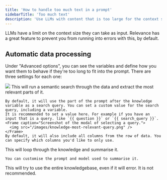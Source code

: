 ```yaml
---
title: 'How to handle too much text in a prompt'
sidebarTitle: 'Too much text'
description: 'Use LLMs with content that is too large for the context size'
---
```


LLMs have a limit on the context size they can take as input. Relevance has a great feature to prevent you from running into errors with this, by default.

## Automatic data processing

Under "Advanced options", you can see the variables and define how you want them to behave if they're too long to fit into the prompt. There are three settings for each one:

<Frame caption="Screenshot of the modal on how to handle too much text">
  <img src="/images/handle-too-much-text.png" />
</Frame>

<Tabs>
  <Tab title="Most relevant data">
    This will run a semantic search through the data and extract the most relevant parts of it.

    By default, it will use the part of the prompt after the knowledge variable as a search query. You can set a custom value for the search query, including a variable.
    It is recommended to set a value here. For example if you have an input that is a query. like `{{ question }}` or `{{ search_query }}`.
    <Frame caption="Screenshot of the modal of selecting a query.">
      <img src="/images/knowledge-most-relevant-query.png" />
    </Frame>
    By default, it will also include all columns from the row of data. You can specify which columns you'd like to only use.
  </Tab>
  <Tab title="Summarize">
    This will loop through the knowledge and summarise it. 

    You can customise the prompt and model used to summarise it.
  </Tab>
  <Tab title="Full">
    This will try to use the entire knowledgebase, even if it will error. It is not recommended.
  </Tab>
</Tabs>